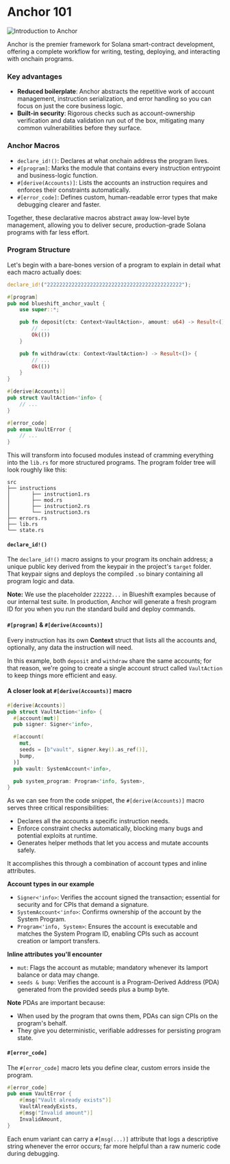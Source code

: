 
# Anchor 101

![Introduction to Anchor](/graphics/course-banners/anchor-for-dummies.png)

<ArticleSection name="What is Anchor" id="what-is-anchor" level="h2" />

Anchor is the premier framework for Solana smart-contract development, offering a complete workflow for writing, testing, deploying, and interacting with onchain programs.

### Key advantages

- **Reduced boilerplate**: Anchor abstracts the repetitive work of account management, instruction serialization, and error handling so you can focus on just the core business logic.
- **Built-in security**:  Rigorous checks such as account-ownership verification and data validation run out of the box, mitigating many common vulnerabilities before they surface.

### Anchor Macros

- `declare_id!()`: Declares at what onchain address the program lives.
- `#[program]`: Marks the module that contains every instruction entrypoint and business-logic function.
- `#[derive(Accounts)]`: Lists the accounts an instruction requires and enforces their constraints automatically.
- `#[error_code]`: Defines custom, human-readable error types that make debugging clearer and faster.

Together, these declarative macros abstract away low-level byte management, allowing you to deliver secure, production-grade Solana programs with far less effort.

### Program Structure

Let's begin with a bare-bones version of a program to explain in detail what each macro actually does:

```rust
declare_id!("22222222222222222222222222222222222222222222");

#[program]
pub mod blueshift_anchor_vault {
    use super::*;

    pub fn deposit(ctx: Context<VaultAction>, amount: u64) -> Result<()> {
        // ...
        Ok(())
    }

    pub fn withdraw(ctx: Context<VaultAction>) -> Result<()> {
        // ...
        Ok(())
    }
}

#[derive(Accounts)]
pub struct VaultAction<'info> {
    // ...
}

#[error_code]
pub enum VaultError {
    // ...
}
```

This will transform into focused modules instead of cramming everything into the `lib.rs` for more structured programs. The program folder tree will look roughly like this:

```
src
├── instructions
│       ├── instruction1.rs
│       ├── mod.rs
│       ├── instruction2.rs
│       └── instruction3.rs
├── errors.rs
├── lib.rs
└── state.rs
```

#### `declare_id!()`

The `declare_id!()` macro assigns to your program its onchain address; a unique public key derived from the keypair in the project's `target` folder. That keypair signs and deploys the compiled `.so` binary containing all program logic and data.

**Note:** We use the placeholder `222222...` in Blueshift examples because of our internal test suite. In production, Anchor will generate a fresh program ID for you when you run the standard build and deploy commands.

#### `#[program]` & `#[derive(Accounts)]`

Every instruction has its own **Context** struct that lists all the accounts and, optionally, any data the instruction will need.  

In this example, both `deposit` and `withdraw` share the same accounts; for that reason, we're going to create a single account struct called `VaultAction` to keep things more efficient and easy.

#### A closer look at `#[derive(Accounts)]` macro

```rust
#[derive(Accounts)]
pub struct VaultAction<'info> {
  #[account(mut)]
  pub signer: Signer<'info>,

  #[account(
    mut,
    seeds = [b"vault", signer.key().as_ref()],
    bump,
  )]
  pub vault: SystemAccount<'info>,

  pub system_program: Program<'info, System>,
}
```

As we can see from the code snippet, the `#[derive(Accounts)]` macro serves three critical responsibilities:
- Declares all the accounts a specific instruction needs.
- Enforce constraint checks automatically, blocking many bugs and potential exploits at runtime.
- Generates helper methods that let you access and mutate accounts safely.

It accomplishes this through a combination of account types and inline attributes.

**Account types in our example**
- `Signer<'info>`: Verifies the account signed the transaction; essential for security and for CPIs that demand a signature.
- `SystemAccount<'info>`: Confirms ownership of the account by the System Program.
- `Program<'info, System>`: Ensures the account is executable and matches the System Program ID, enabling CPIs such as account creation or lamport transfers.

**Inline attributes you'll encounter**
- `mut`: Flags the account as mutable; mandatory whenever its lamport balance or data may change.
- `seeds & bump`: Verifies the account is a Program-Derived Address (PDA) generated from the provided seeds plus a bump byte.

**Note** PDAs are important because:
- When used by the program that owns them, PDAs can sign CPIs on the program's behalf.
- They give you deterministic, verifiable addresses for persisting program state.

#### `#[error_code]`

The `#[error_code]` macro lets you define clear, custom errors inside the program.

```rust
#[error_code]
pub enum VaultError {
    #[msg("Vault already exists")]
    VaultAlreadyExists,
    #[msg("Invalid amount")]
    InvalidAmount,
}
```

Each enum variant can carry a `#[msg(...)]` attribute that logs a descriptive string whenever the error occurs; far more helpful than a raw numeric code during debugging.
